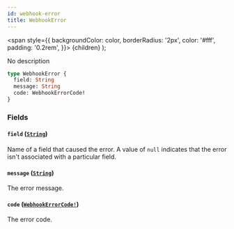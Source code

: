 ```yaml
---
id: webhook-error
title: WebhookError
---
```


<span
style={{
      backgroundColor: color,
      borderRadius: '2px',
      color: '#fff',
      padding: '0.2rem',
    }}>
{children}
</span>
);

No description

```graphql
type WebhookError {
  field: String
  message: String
  code: WebhookErrorCode!
}
```

### Fields

#### `field` ([`String`](/api-reference/scalars/string.mdx))

Name of a field that caused the error. A value of `null` indicates that the error isn't associated with a particular field.

#### `message` ([`String`](/api-reference/scalars/string.mdx))

The error message.

#### `code` ([`WebhookErrorCode!`](/api-reference/enums/webhook-error-code.mdx))

The error code.
